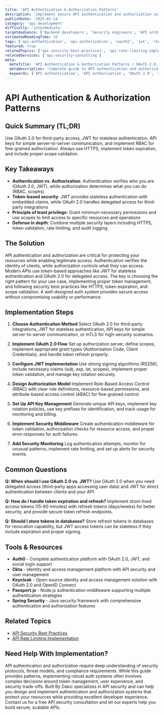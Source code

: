 ```yaml
---
title: 'API Authentication & Authorization Patterns'
description: 'Implement secure API authentication and authorization using OAuth 2.0, JWT, API keys, and role-based access control for robust security.'
publishDate: '2025-01-14'
category: 'api-development'
difficulty: 'intermediate'
targetAudience: ['Backend developers', 'Security engineers', 'API architects']
estimatedReadingTime: 10
tags: ['api-authentication', 'api-authorization', 'oauth2', 'jwt', 'rbac', 'api-security']
featured: true
relatedTopics: ['api-security-best-practices', 'api-rate-limiting-implementation']
relatedServices: ['api-security-consulting']
meta:
  metaTitle: 'API Authentication & Authorization Patterns | OAuth 2.0, JWT Guide'
  metaDescription: 'Complete guide to API authentication and authorization. Learn OAuth 2.0, JWT, API keys, and RBAC patterns for secure API access control.'
  keywords: ['API authentication', 'API authorization', 'OAuth 2.0', 'JWT', 'RBAC', 'API security']
---
```


# API Authentication & Authorization Patterns

## Quick Summary (TL;DR)

Use OAuth 2.0 for third-party access, JWT for stateless authentication, API keys for simple server-to-server communication, and implement RBAC for fine-grained authorization. Always use HTTPS, implement token expiration, and include proper scope validation.

## Key Takeaways

- **Authentication vs. Authorization**: Authentication verifies who you are (OAuth 2.0, JWT), while authorization determines what you can do (RBAC, scopes)
- **Token-based security**: JWT provides stateless authentication with embedded claims, while OAuth 2.0 handles delegated access for third-party integrations
- **Principle of least privilege**: Grant minimum necessary permissions and use scopes to limit access to specific resources and operations
- **Defense in depth**: Combine multiple security layers including HTTPS, token validation, rate limiting, and audit logging

## The Solution

API authentication and authorization are critical for protecting your resources while enabling legitimate access. Authentication verifies the identity of clients, while authorization controls what they can access. Modern APIs use token-based approaches like JWT for stateless authentication and OAuth 2.0 for delegated access. The key is choosing the right pattern for your use case, implementing proper token management, and following security best practices like HTTPS, token expiration, and scope validation. A well-designed auth system provides secure access without compromising usability or performance.

## Implementation Steps

1. **Choose Authentication Method**
   Select OAuth 2.0 for third-party integrations, JWT for stateless authentication, API keys for simple server-to-server communication, or mTLS for high-security scenarios.

2. **Implement OAuth 2.0 Flow**
   Set up authorization server, define scopes, implement appropriate grant types (Authorization Code, Client Credentials), and handle token refresh properly.

3. **Configure JWT Implementation**
   Use strong signing algorithms (RS256), include necessary claims (sub, exp, iat, scopes), implement proper token validation, and manage key rotation securely.

4. **Design Authorization Model**
   Implement Role-Based Access Control (RBAC) with clear role definitions, resource-based permissions, and attribute-based access control (ABAC) for fine-grained control.

5. **Set Up API Key Management**
   Generate unique API keys, implement key rotation policies, use key prefixes for identification, and track usage for monitoring and billing.

6. **Implement Security Middleware**
   Create authentication middleware for token validation, authorization checks for resource access, and proper error responses for auth failures.

7. **Add Security Monitoring**
   Log authentication attempts, monitor for unusual patterns, implement rate limiting, and set up alerts for security events.

## Common Questions

**Q: When should I use OAuth 2.0 vs. JWT?**
Use OAuth 2.0 when you need delegated access (third-party apps accessing user data) and JWT for direct authentication between clients and your API.

**Q: How do I handle token expiration and refresh?**
Implement short-lived access tokens (15-60 minutes) with refresh tokens (days/weeks) for better security, and provide secure token refresh endpoints.

**Q: Should I store tokens in databases?**
Store refresh tokens in databases for revocation capability, but JWT access tokens can be stateless if they include expiration and proper signing.

## Tools & Resources

- **Auth0** - Complete authentication platform with OAuth 2.0, JWT, and social login support
- **Okta** - Identity and access management platform with API security and user management
- **Keycloak** - Open-source identity and access management solution with OAuth 2.0 and OpenID Connect
- **Passport.js** - Node.js authentication middleware supporting multiple authentication strategies
- **Spring Security** - Java security framework with comprehensive authentication and authorization features

## Related Topics

- [API Security Best Practices](/topics/api-security-best-practices)
- [API Rate Limiting Implementation](/topics/api-rate-limiting-implementation)

## Need Help With Implementation?

API authentication and authorization require deep understanding of security protocols, threat models, and compliance requirements. While this guide provides patterns, implementing robust auth systems often involves complex decisions around token management, user experience, and security trade-offs. Built By Dakic specializes in API security and can help you design and implement authentication and authorization systems that protect your resources while providing excellent developer experience. Contact us for a free API security consultation and let our experts help you build secure, scalable APIs.
